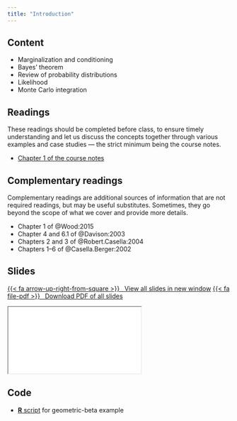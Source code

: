 ```yaml
---
title: "Introduction"
---
```


## Content

- Marginalization and conditioning
- Bayes' theorem
- Review of probability distributions
- Likelihood
- Monte Carlo integration




## Readings

:::{.callout-warning}
These readings should be completed before class, to ensure timely understanding and let us discuss the concepts together through various examples and case studies --- the strict minimum being the course notes.
:::

- [Chapter 1 of the course notes](https://lbelzile.github.io/MATH80601A/introduction.html)


## Complementary readings

:::{.callout-warning}
Complementary readings are additional sources of information that are not required readings, but may be useful substitutes. Sometimes, they go beyond the scope of what we cover and provide more details.
:::

- Chapter 1 of @Wood:2015
- Chapter 4 and 6.1 of @Davison:2003
- Chapters 2 and 3 of @Robert.Casella:2004
- Chapters 1--6 of @Casella.Berger:2002

## Slides


<p class="text-center"><a class="btn btn-success btn-lg" target="_blank" href="../slides/bayesmod-slides1.html">{{< fa arrow-up-right-from-square >}} &ensp;View all slides in new window</a> <a class="btn btn-success btn-lg" target="_blank" href="../slides/bayesmod-slides1.pdf" role="button">{{< fa file-pdf >}} &ensp;Download PDF of all slides</a></p>

<div class="ratio ratio-16x9">
<iframe class="slide-deck" src="../slides/bayesmod-slides1.html"></iframe>
</div>


## Code


- [**R** script](/files/code/01-forwardsampling.R) for geometric-beta example
